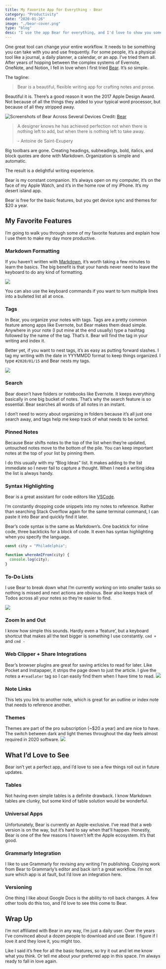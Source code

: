 ```yaml
---
title: My Favorite App for Everything - Bear
category: "Productivity"
date: "2020-01-26"
image: "./bear-cover.png"
type: "blog"
desc: "I use the app Bear for everything, and I'd love to show you some of my favorite features. "
---
```


One great tool can change your entire workflow. It needs to be something you can take with you and use frequently. For some people, it’s a physical tool like a journal, a daily planner, a calendar, or an app. I’ve tried them all. After years of hopping between the complex systems of Evernote, OneNote, and Notion, I fell in love when I first tried [Bear](http://www.bear-writer.com/). It’s _so_ simple.

The tagline:

> Bear is a beautiful, flexible writing app for crafting notes and prose.

Beautiful it is. There’s a good reason it won the 2017 Apple Design Award. Not because of all the things they added to your typical word processor, but because of all they stripped away.

![Screenshots of Bear Across Several Devices](./header-mac-screenshot.png)
Credit: [Bear](https://www.bear-writer.com)

> A designer knows he has achieved perfection not when there is nothing left to add, but when there is nothing left to take away.
>
> \- Antoine de Saint-Exupery

Big toolbars are gone. Creating headings, subheadings, bold, italics, and block quotes are done with Markdown. Organization is simple and automatic.

The result is a delightful writing experience.

Bear is my constant companion. It’s always open on my computer, it’s on the face of my Apple Watch, and it’s in the home row of my iPhone. It’s my desert island app.

Bear is free for the basic features, but you get device sync and themes for \$20 a year.

## My Favorite Features

I’m going to walk you through some of my favorite features and explain how I use them to make my day more productive.

### Markdown Formatting

If you haven’t written with [Markdown](https://www.markdownguide.org/), it’s worth taking a few minutes to learn the basics. The big benefit is that your hands never need to leave the keyboard to do any kind of formatting.

![](./56C31456-609E-4462-A612-787C93B6A3DD.png)

You can also use the keyboard commands if you want to turn multiple lines into a bulleted list all at once.

### Tags

In Bear, you organize your notes with tags. Tags are a pretty common feature among apps like Evernote, but Bear makes them dead simple. Anywhere in your note (I put mine at the end usually) type a hashtag followed by the name of the tag. That’s it. Bear will find the tag in your writing and index it.

Better yet, if you want to nest tags, it’s as easy as putting forward slashes. I tag my writing with the date in YYYMMDD format to keep things organized. I type `#2020/01/15` and Bear nests my tags.

![](./67835BCD-D368-4DE4-8823-FBE004296997.png)

### Search

Bear doesn’t have folders or notebooks like Evernote. It keeps everything basically in one big bucket of notes. That’s why the search feature is so essential. Bear searches all words of all notes in an instant.

I don’t need to worry about organizing in folders because it’s all just one search away, and tags help me keep track of what needs to be sorted.

### Pinned Notes

Because Bear shifts notes to the top of the list when they’re updated, untouched notes move to the bottom of the pile. You can keep important notes at the top of your list by pinning them.

I do this usually with my “Blog Ideas” list. It makes adding to the list immediate so I never fail to capture a thought. When I need a writing idea the list is always handy.

### Syntax Highlighting

Bear is a great assistant for code editors like [VSCode](https://code.visualstudio.com/).

I’m constantly dropping code snippets into my notes to reference. Rather than searching Stack Overflow again for the same terminal command, I can paste it into Bear and quickly find it later.

Bear’s code syntax is the same as Markdown’s. One backtick for inline code, three backticks for a block of code. It even has syntax highlighting when you specify the language.

```javascript
const city = "Philadelphia";

function whereAmIFrom(city) {
  console.log(city);
}
```

### To-Do Lists

I use Bear to break down what I’m currently working on into smaller tasks so nothing is missed and next actions are obvious. Bear also keeps track of Todos across all your notes so they’re easier to find.

![](./B57DCA9B-AEC5-4D35-BE88-CABA4BC1EE43.png)

### Zoom In and Out

I know how simple this sounds. Hardly even a ‘feature’, but a keyboard shortcut that makes all the text bigger is something I use constantly. `cmd +` and `cmd -`

### Web Clipper + Share Integrations

Bear’s browser plugins are great for saving articles to read for later. Like Pocket and Instapaper, it strips the page down to just the article. I give the notes a `#readlater` tag so I can easily find them when I have time to read.
![](./bear-share.jpg)

### Note Links

This lets you link to another note, which is great for an outline or index note that needs to reference another.

### Themes

Themes are part of the pro subscription (~\$20 a year) and are nice to have. The switch between dark and light themes throughout the day feels almost required in 2020 software.
![](./bear-themes-horizontal.png)

## What I’d Love to See

Bear isn’t yet a perfect app, and I’d love to see a few things roll out in future updates.

### Tables

Not having even simple tables is a definite drawback. I know Markdown tables are clunky, but some kind of table solution would be wonderful.

### Universal Apps

Unfortunately, Bear is currently an Apple-exclusive. I’ve read that a web version is on the way, but it’s hard to say when that’ll happen. Honestly, Bear is one of the few reasons I haven’t left the Apple ecosystem. It’s that good.

### Grammarly Integration

I like to use Grammarly for revising any writing I’m publishing. Copying work from Bear to Grammarly’s editor and back isn’t a great workflow. I’m not sure which app is at fault, but I’d love an integration here.

### Versioning

One thing I like about Google Docs is the ability to roll back changes. A few other tools do this too, and I’d love to see this come to Bear.

## Wrap Up

I’m not affiliated with Bear in any way, I’m just a daily user. Over the years I’ve convinced about a dozen people to download and use Bear. I figure if I love it and they love it, you might too.

Like I said it’s free for all the basic features, so try it out and let me know what you think. Or tell me about _your_ preferred app in this space. I’m always ready to fall in love again.
